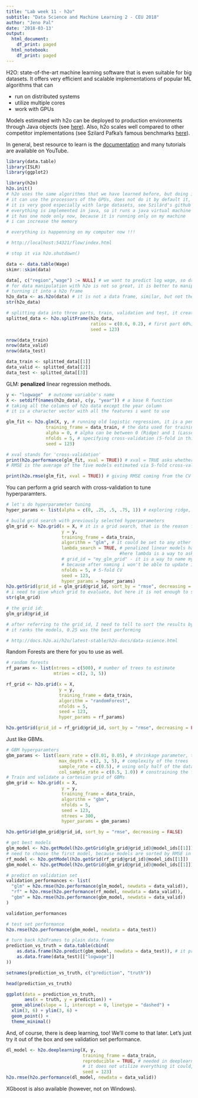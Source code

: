 ```yaml
---
title: "Lab week 11 - h2o"
subtitle: "Data Science and Machine Learning 2 - CEU 2018"
author: "Jeno Pal"
date: '2018-03-13'
output:
  html_document:
    df_print: paged
  html_notebook:
    df_print: paged
---
```


H2O: state-of-the-art machine learning software that is even
suitable for big datasets. 
It offers very efficient and scalable implementations of 
popular ML algorithms that can 

* run on distributed systems
* utilize multiple cores
* work with GPUs

Models estimated with h2o can be deployed to production environments
through Java objects (see [here](http://docs.h2o.ai/h2o/latest-stable/h2o-docs/productionizing.html)).
Also, h2o scales well compared to other competitor implementations
(see Szilard Pafka's famous benchmarks [here](https://github.com/szilard/benchm-ml)).

In general, best resource to learn is the
[documentation](http://docs.h2o.ai/h2o/latest-stable/h2o-docs/welcome.html) and many
tutorials are available on YouTube.

```r
library(data.table)
library(ISLR)
library(ggplot2)

library(h2o)
h2o.init()
# h2o uses the same algorithms that we have learned before, but doing it in a smarter and more efficient way
# it can use the processors of the GPUs, does not do it by default it, but I can set it to do that
# it is very good especially with large datasets, see Szilárd's github page above
# everything is implemented in java, so it runs a java virtual machine
# it has one node only now, because it is running only on my machine
# i can increase the memory

# everything is happenning on my computer now !!!

# http://localhost:54321/flow/index.html
```

```r
# stop it via h2o.shutdown()
```

```r
data <- data.table(Wage)
skimr::skim(data)
```

```r
data[, c("region","wage") := NULL] # we want to predict log wage, so dropping wage
# for data manipulation with h2o is not so great, it is better to manipulate data first with data table or whatever, then
# turning it into a h2o frame
h2o_data <- as.h2o(data) # it is not a data frame, similar, but not the same, it is an h2o frame
str(h2o_data)
```

```r
# splitting data into three parts, train, validation and test, it creates lists
splitted_data <- h2o.splitFrame(h2o_data, 
                                ratios = c(0.6, 0.2), # first part 60%, second 20%, third has the rest
                                seed = 123)

nrow(data_train)
nrow(data_valid)
nrow(data_test)

data_train <- splitted_data[[1]]
data_valid <- splitted_data[[2]]
data_test <- splitted_data[[3]]
```

GLM: __penalized__ linear regression methods.
```r
y <- "logwage"  # outcome variable's name
X <- setdiff(names(h2o_data), c(y, "year")) # a base R function
# taking all the columns of h2o data except the year column
# it is a character vector with all the features i want to use

glm_fit <- h2o.glm(X, y, # running old logistic regression, it is a penalized model here, x - features, y - outcome
               training_frame = data_train, # the data used for training
               alpha = 0, # alpha can be between 0 (Ridge) and 1 (Lasso), tells is whether it is lasso or ridge or anything in between
               nfolds = 5, # specifying cross-validation (5-fold in this case)
               seed = 123)

# xval stands for 'cross-validation'
print(h2o.performance(glm_fit, xval = TRUE)) # xval = TRUE asks whether it needs to report metrics or not, without it i can ask for training error
# RMSE is the average of the five models estimated via 5-fold cross-validation
```

```r
print(h2o.rmse(glm_fit, xval = TRUE)) # giving RMSE coming from the CV above
```

You can perform a grid search with cross-validation to tune hyperparamters.
```r
# let's do hyperparameter tuning
hyper_params <- list(alpha = c(0, .25, .5, .75, 1)) # exploring ridge, lasso and models in between

# build grid search with previously selected hyperparameters
glm_grid <- h2o.grid(x = X, # it is a grid search, that is the reason for calling it grid ...
                     y = y, 
                     training_frame = data_train, 
                     algorithm = "glm", # it could be set to any other algorithm
                     lambda_search = TRUE, # penalized linear models have two parameters in caret, alpha and lambda
                                           #here lambda is a way to ask h2o to find a good lamdba value
                     # grid_id = "my_glm_grid" - it is a way to name my grid, but shouldn't do it,
                     # because after naming i won't be able to update it anymore
                     nfolds = 5, # 5-fold CV
                     seed = 123,
                     hyper_params = hyper_params)
h2o.getGrid(grid_id = glm_grid@grid_id, sort_by = "rmse", decreasing = FALSE)
# i need to give which grid to evaluate, but here it is not enough to say glm_grid, i need to refer to the id of the grid
str(glm_grid)

# the grid id:
glm_grid@grid_id

# after referring to the grid_id, I need to tell to sort the results by RMSE in a decreasing fashion
# it ranks the models, 0.25 was the best performing

# http://docs.h2o.ai/h2o/latest-stable/h2o-docs/data-science.html
```

Random Forests are there for you to use as well.
```r
# random forests
rf_params <- list(ntrees = c(500), # number of trees to estimate
                  mtries = c(2, 3, 5))

rf_grid <- h2o.grid(x = X, 
                    y = y, 
                    training_frame = data_train, 
                    algorithm = "randomForest", 
                    nfolds = 5,
                    seed = 123,
                    hyper_params = rf_params)

h2o.getGrid(grid_id = rf_grid@grid_id, sort_by = "rmse", decreasing = FALSE)
```

Just like GBMs.

```r
# GBM hyperparamters
gbm_params <- list(learn_rate = c(0.01, 0.05), # shrinkage parameter, the lower the value the smaller steps tha algo takes
                    max_depth = c(2, 3, 5), # complexity of the trees
                    sample_rate = c(0.5), # using only half of the data to estimate trees
                    col_sample_rate = c(0.5, 1.0)) # constraining the features to build trees
# Train and validate a cartesian grid of GBMs
gbm_grid <- h2o.grid(x = X, 
                     y = y, 
                     training_frame = data_train, 
                     algorithm = "gbm", 
                     nfolds = 5,
                     seed = 123,
                     ntrees = 300,
                     hyper_params = gbm_params)

h2o.getGrid(gbm_grid@grid_id, sort_by = "rmse", decreasing = FALSE)
```

```r
# get best models
glm_model <- h2o.getModel(h2o.getGrid(glm_grid@grid_id)@model_ids[[1]]) # getting the grid id, then getting the model
# need to choose the first model, because models are sorted by RMSE in a decreasing fashion, so the first one is the best performing model
rf_model <- h2o.getModel(h2o.getGrid(rf_grid@grid_id)@model_ids[[1]])
gbm_model <- h2o.getModel(h2o.getGrid(gbm_grid@grid_id)@model_ids[[1]])

# predict on validation set
validation_performances <- list(
  "glm" = h2o.rmse(h2o.performance(glm_model, newdata = data_valid)),
  "rf" = h2o.rmse(h2o.performance(rf_model, newdata = data_valid)),
  "gbm" = h2o.rmse(h2o.performance(gbm_model, newdata = data_valid))
)

validation_performances
```

```r
# test set performance
h2o.rmse(h2o.performance(gbm_model, newdata = data_test))
```

```r
# turn back h2oFrames to plain data.frame
prediction_vs_truth = data.table(cbind(
    as.data.frame(h2o.predict(gbm_model, newdata = data_test)), # it produces a h2o frame, as.data.frame transforms it back to a data frame
    as.data.frame(data_test)[["logwage"]]
))

setnames(prediction_vs_truth, c("prediction", "truth"))

head(prediction_vs_truth)

ggplot(data = prediction_vs_truth,
       aes(x = truth, y = prediction)) +
  geom_abline(slope = 1, intercept = 0, linetype = "dashed") +
  xlim(3, 6) + ylim(3, 6) +
  geom_point() +
  theme_minimal()
```

And, of course, there is deep learning, too! We'll come to that later.
Let's just try it out of the box and see validation set performance.
```r
dl_model <- h2o.deeplearning(X, y, 
                             training_frame = data_train,
                             reproducible = TRUE, # needed in deeplearning for full reproducibility, setting the seed is not enough ...
                             # it does not utilize everything it could, if setting it to TRUE
                             seed = 123)
h2o.rmse(h2o.performance(dl_model, newdata = data_valid))
```

XGboost is also available (however, not on Windows).
